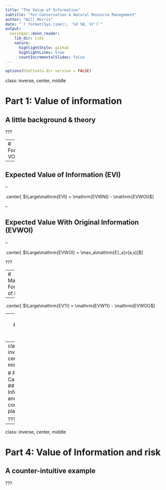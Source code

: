 ```yaml
---
title: "The Value of Information"
subtitle: "for Conservation & Natural Resource Management"
author: "Will Morris"
date: "`r format(Sys.time(), '%d %B, %Y')`"
output:
  xaringan::moon_reader:
    lib_dir: libs
    nature:
      highlightStyle: github
      highlightLines: true
      countIncrementalSlides: false
---
```


```r
options(htmltools.dir.version = FALSE)
```
class: inverse, center, middle

# Part 1: Value of information
## A little background & theory

???



---
# Formal VOI

--

## Expected Value of Information (EVI)

--

.center[
$\Large\mathrm{EVI} = \mathrm{EVWNI} - \mathrm{EVWOI}$
]

--

## Expected Value With Original Information (EVWOI)

--

.center[
$\Large\mathrm{EVWOI} = \max_a\mathrm{E}_s[v(a,s)]$
]

???


---
# Many Forms of EVI

--

.center[
$\Large\mathrm{EV?I} = \mathrm{EVW?I} - \mathrm{EVWOI}$
]

---
class: inverse, center, middle

# Part 2: Value of Information in conservation and natural resource management
## How has it been used to date?

???



---
class: inverse, center, middle

# Part 3: A Case-study
## Value of Information and spatial conservation planning

???



---
class: inverse, center, middle

# Part 4: Value of Information and risk
## A counter-intuitive example 


???


